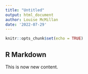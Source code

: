 ---
title: "Untitled"
output: html_document
author: Louise McMillan
date: '2022-07-29'
---

```{r setup, include=FALSE}
knitr::opts_chunk$set(echo = TRUE)
```

## R Markdown

This is now new content.